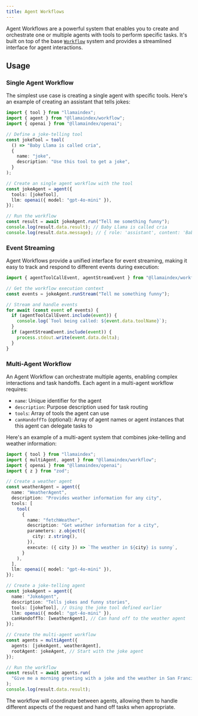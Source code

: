 ```yaml
---
title: Agent Workflows
---
```



Agent Workflows are a powerful system that enables you to create and orchestrate one or multiple agents with tools to perform specific tasks. It's built on top of the base [`Workflow`](/docs/llamaindex/modules/agents/workflows) system and provides a streamlined interface for agent interactions.

## Usage

### Single Agent Workflow

The simplest use case is creating a single agent with specific tools. Here's an example of creating an assistant that tells jokes:

```typescript
import { tool } from "llamaindex";
import { agent } from "@llamaindex/workflow";
import { openai } from "@llamaindex/openai";

// Define a joke-telling tool
const jokeTool = tool(
  () => "Baby Llama is called cria",
  {
    name: "joke",
    description: "Use this tool to get a joke",
  }
);

// Create an single agent workflow with the tool
const jokeAgent = agent({
  tools: [jokeTool],
  llm: openai({ model: "gpt-4o-mini" }),
});

// Run the workflow
const result = await jokeAgent.run("Tell me something funny");
console.log(result.data.result); // Baby Llama is called cria
console.log(result.data.message); // { role: 'assistant', content: 'Baby Llama is called cria' }
```

### Event Streaming

Agent Workflows provide a unified interface for event streaming, making it easy to track and respond to different events during execution:

```typescript
import { agentToolCallEvent, agentStreamEvent } from "@llamaindex/workflow";

// Get the workflow execution context
const events = jokeAgent.runStream("Tell me something funny");

// Stream and handle events
for await (const event of events) {
  if (agentToolCallEvent.include(event)) {
    console.log(`Tool being called: ${event.data.toolName}`);
  }
  if (agentStreamEvent.include(event)) {
    process.stdout.write(event.data.delta);
  }
}
```

### Multi-Agent Workflow

An Agent Workflow can orchestrate multiple agents, enabling complex interactions and task handoffs. Each agent in a multi-agent workflow requires:

- `name`: Unique identifier for the agent
- `description`: Purpose description used for task routing
- `tools`: Array of tools the agent can use
- `canHandoffTo` (optional): Array of agent names or agent instances that this agent can delegate tasks to

Here's an example of a multi-agent system that combines joke-telling and weather information:

```typescript
import { tool } from "llamaindex";
import { multiAgent, agent } from "@llamaindex/workflow";
import { openai } from "@llamaindex/openai";
import { z } from "zod";

// Create a weather agent
const weatherAgent = agent({
  name: "WeatherAgent",
  description: "Provides weather information for any city",
  tools: [
    tool(
      {
        name: "fetchWeather",
        description: "Get weather information for a city",
        parameters: z.object({
          city: z.string(),
        }),
        execute: ({ city }) => `The weather in ${city} is sunny`,
      }
    ),
  ],
  llm: openai({ model: "gpt-4o-mini" }),
});

// Create a joke-telling agent
const jokeAgent = agent({
  name: "JokeAgent",
  description: "Tells jokes and funny stories",
  tools: [jokeTool], // Using the joke tool defined earlier
  llm: openai({ model: "gpt-4o-mini" }),
  canHandoffTo: [weatherAgent], // Can hand off to the weather agent
});

// Create the multi-agent workflow
const agents = multiAgent({
  agents: [jokeAgent, weatherAgent],
  rootAgent: jokeAgent, // Start with the joke agent
});

// Run the workflow
const result = await agents.run(
  "Give me a morning greeting with a joke and the weather in San Francisco"
);
console.log(result.data.result);
```

The workflow will coordinate between agents, allowing them to handle different aspects of the request and hand off tasks when appropriate.

